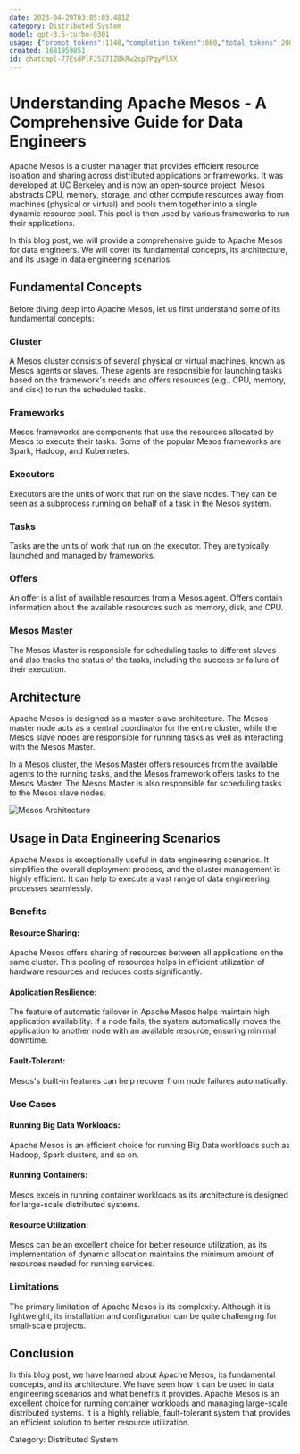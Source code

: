 ```yaml
---
date: 2023-04-20T03:05:03.401Z
category: Distributed System
model: gpt-3.5-turbo-0301
usage: {"prompt_tokens":1148,"completion_tokens":860,"total_tokens":2008}
created: 1681959851
id: chatcmpl-77EsdPlFJ5Z7IZ0kRw2sp7PqyPl5X
---
```


# Understanding Apache Mesos - A Comprehensive Guide for Data Engineers

Apache Mesos is a cluster manager that provides efficient resource isolation and sharing across distributed applications or frameworks. It was developed at UC Berkeley and is now an open-source project. Mesos abstracts CPU, memory, storage, and other compute resources away from machines (physical or virtual) and pools them together into a single dynamic resource pool. This pool is then used by various frameworks to run their applications.

In this blog post, we will provide a comprehensive guide to Apache Mesos for data engineers. We will cover its fundamental concepts, its architecture, and its usage in data engineering scenarios.

## Fundamental Concepts

Before diving deep into Apache Mesos, let us first understand some of its fundamental concepts:

### Cluster

A Mesos cluster consists of several physical or virtual machines, known as Mesos agents or slaves. These agents are responsible for launching tasks based on the framework's needs and offers resources (e.g., CPU, memory, and disk) to run the scheduled tasks.

### Frameworks

Mesos frameworks are components that use the resources allocated by Mesos to execute their tasks. Some of the popular Mesos frameworks are Spark, Hadoop, and Kubernetes.

### Executors

Executors are the units of work that run on the slave nodes. They can be seen as a subprocess running on behalf of a task in the Mesos system.

### Tasks

Tasks are the units of work that run on the executor. They are typically launched and managed by frameworks.

### Offers

An offer is a list of available resources from a Mesos agent. Offers contain information about the available resources such as memory, disk, and CPU.

### Mesos Master

The Mesos Master is responsible for scheduling tasks to different slaves and also tracks the status of the tasks, including the success or failure of their execution.

## Architecture

Apache Mesos is designed as a master-slave architecture. The Mesos master node acts as a central coordinator for the entire cluster, while the Mesos slave nodes are responsible for running tasks as well as interacting with the Mesos Master.

In a Mesos cluster, the Mesos Master offers resources from the available agents to the running tasks, and the Mesos framework offers tasks to the Mesos Master. The Mesos Master is also responsible for scheduling tasks to the Mesos slave nodes.

![Mesos Architecture](https://mesos.apache.org/assets/img/documentation/architecture3.jpg)

## Usage in Data Engineering Scenarios

Apache Mesos is exceptionally useful in data engineering scenarios. It simplifies the overall deployment process, and the cluster management is highly efficient. It can help to execute a vast range of data engineering processes seamlessly.

### Benefits

#### Resource Sharing:

Apache Mesos offers sharing of resources between all applications on the same cluster. This pooling of resources helps in efficient utilization of hardware resources and reduces costs significantly.

#### Application Resilience:

The feature of automatic failover in Apache Mesos helps maintain high application availability. If a node fails, the system automatically moves the application to another node with an available resource, ensuring minimal downtime.

#### Fault-Tolerant:

Mesos's built-in features can help recover from node failures automatically.

### Use Cases

#### Running Big Data Workloads:

Apache Mesos is an efficient choice for running Big Data workloads such as Hadoop, Spark clusters, and so on.

#### Running Containers:

Mesos excels in running container workloads as its architecture is designed for large-scale distributed systems.

#### Resource Utilization:

Mesos can be an excellent choice for better resource utilization, as its implementation of dynamic allocation maintains the minimum amount of resources needed for running services.

### Limitations

The primary limitation of Apache Mesos is its complexity. Although it is lightweight, its installation and configuration can be quite challenging for small-scale projects.

## Conclusion

In this blog post, we have learned about Apache Mesos, its fundamental concepts, and its architecture. We have seen how it can be used in data engineering scenarios and what benefits it provides. Apache Mesos is an excellent choice for running container workloads and managing large-scale distributed systems. It is a highly reliable, fault-tolerant system that provides an efficient solution to better resource utilization.

Category: Distributed System